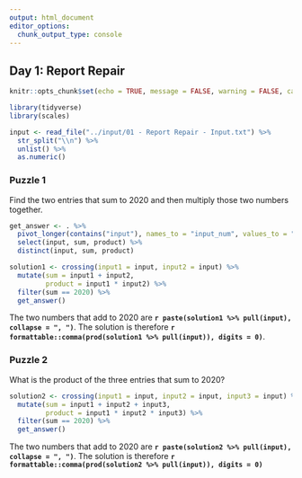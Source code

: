 ```yaml
---
output: html_document
editor_options: 
  chunk_output_type: console
---
```


## Day 1: Report Repair

```r
knitr::opts_chunk$set(echo = TRUE, message = FALSE, warning = FALSE, cache = TRUE)

library(tidyverse)
library(scales)
```

```r
input <- read_file("../input/01 - Report Repair - Input.txt") %>%
  str_split("\\n") %>%
  unlist() %>%
  as.numeric()
```

### Puzzle 1

Find the two entries that sum to 2020 and then multiply those two numbers together.

```r
get_answer <- . %>%
  pivot_longer(contains("input"), names_to = "input_num", values_to = "input") %>%
  select(input, sum, product) %>%
  distinct(input, sum, product)

solution1 <- crossing(input1 = input, input2 = input) %>%
  mutate(sum = input1 + input2, 
         product = input1 * input2) %>%
  filter(sum == 2020) %>%
  get_answer()
```

The two numbers that add to 2020 are **`r paste(solution1 %>% pull(input), collapse = ", ")`**. The solution is therefore **`r formattable::comma(prod(solution1 %>% pull(input)), digits = 0)`**.

### Puzzle 2

What is the product of the three entries that sum to 2020?

```r
solution2 <- crossing(input1 = input, input2 = input, input3 = input) %>%
  mutate(sum = input1 + input2 + input3, 
         product = input1 * input2 * input3) %>%
  filter(sum == 2020) %>%
  get_answer()
```

The two numbers that add to 2020 are **`r paste(solution2 %>% pull(input), collapse = ", ")`**. The solution is therefore **`r formattable::comma(prod(solution2 %>% pull(input)), digits = 0)`**